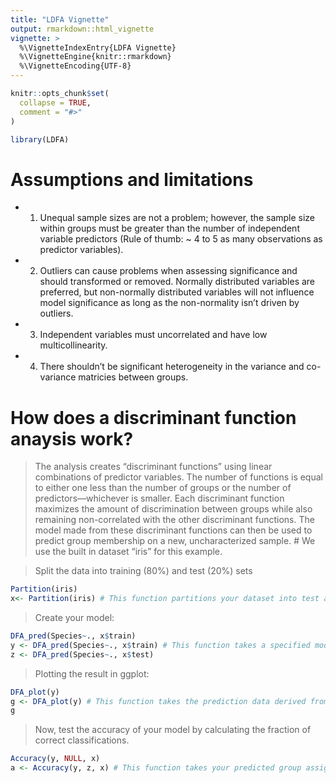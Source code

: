 ```yaml
---
title: "LDFA Vignette"
output: rmarkdown::html_vignette
vignette: >
  %\VignetteIndexEntry{LDFA Vignette}
  %\VignetteEngine{knitr::rmarkdown}
  %\VignetteEncoding{UTF-8}
---
```


```r
knitr::opts_chunk$set(
  collapse = TRUE,
  comment = "#>"
)
```

```r
library(LDFA)
```

# Assumptions and limitations

* 1) Unequal sample sizes are not a problem; however, the sample size within groups must be greater than the number of independent variable predictors (Rule of thumb: ~ 4 to 5 as many observations as predictor variables).

* 2) Outliers can cause problems when assessing significance and should transformed or removed. Normally distributed variables are preferred, but non-normally distributed variables will not influence model significance as long as the non-normality isn't driven by outliers.

* 3) Independent variables must uncorrelated and have low multicollinearity. 

* 4) There shouldn't be significant heterogeneity in the variance and co-variance matricies between groups. 

# How does a discriminant function anaysis work?

> The analysis creates "discriminant functions" using linear combinations of predictor variables. The number of functions is equal to either one less than the number of groups or the number of predictors—whichever is smaller. Each discriminant function maximizes the amount of discrimination between groups while also remaining non-correlated with the other discriminant functions. The model made from these discriminant functions can then be used to predict group membership on a new, uncharacterized sample.
# We use the built in dataset "iris" for this example.

> Split the data into training (80%) and test (20%) sets
```r
Partition(iris) 
x<- Partition(iris) # This function partitions your dataset into test and training subsets at a ratio of 20% to 80% as the default. You should store this in a separate variable which will keep two lists associated witht the test and training data.
```

> Create your model:
```r
DFA_pred(Species~., x$train)
y <- DFA_pred(Species~., x$train) # This function takes a specified model (your groups ~ predictor variables) and then uses that model to predict group membership of you specified data. In this case we have specified the training data.
z <- DFA_pred(Species~., x$test)
```

> Plotting the result in ggplot:
```r
DFA_plot(y)
g <- DFA_plot(y) # This function takes the prediction data derived from the DFA_pred function and plots it using ggplot.
g
```

> Now, test the accuracy of your model by calculating the fraction of correct classifications.
```r
Accuracy(y, NULL, x)
a <- Accuracy(y, z, x) # This function takes your predicted group assignments of the training and test data and compares it to the actual group assignments. It then takes the mean to show the porpotion correct for each dataset. In this case we did not use the test data to make predictions so we set the input to NULL. 
```
